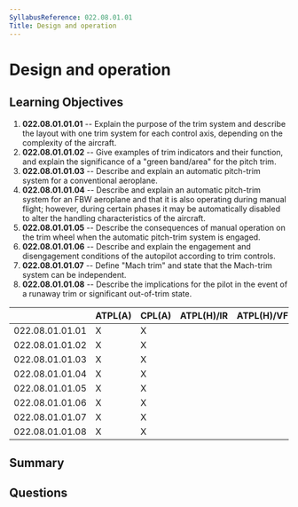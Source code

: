 ```yaml
---
SyllabusReference: 022.08.01.01
Title: Design and operation
---
```


# Design and operation

## Learning Objectives

1. **022.08.01.01.01** -- Explain the purpose of the trim system and describe the
   layout with one trim system for each control axis, depending on the
   complexity of the aircraft.
2. **022.08.01.01.02** -- Give examples of trim indicators and their function, and
   explain the significance of a "green band/area" for the pitch trim.
3. **022.08.01.01.03** -- Describe and explain an automatic pitch-trim system for
   a conventional aeroplane.
4. **022.08.01.01.04** -- Describe and explain an automatic pitch-trim system for
   an FBW aeroplane and that it is also operating during manual flight; however,
   during certain phases it may be automatically disabled to alter the handling
   characteristics of the aircraft.
5. **022.08.01.01.05** -- Describe the consequences of manual operation on the
   trim wheel when the automatic pitch-trim system is engaged.
6. **022.08.01.01.06** -- Describe and explain the engagement and disengagement
   conditions of the autopilot according to trim controls.
7. **022.08.01.01.07** -- Define "Mach trim" and state that the Mach-trim system
   can be independent.
8. **022.08.01.01.08** -- Describe the implications for the pilot in the event of
   a runaway trim or significant out-of-trim state.

|                 | ATPL(A) | CPL(A) | ATPL(H)/IR | ATPL(H)/VFR | CPL(H) | IR  | CBIR(A) |
| --------------- | ------- | ------ | ---------- | ----------- | ------ | --- | ------- |
| 022.08.01.01.01 | X       | X      |            |             |        |     |         |
| 022.08.01.01.02 | X       | X      |            |             |        |     |         |
| 022.08.01.01.03 | X       | X      |            |             |        |     |         |
| 022.08.01.01.04 | X       | X      |            |             |        |     |         |
| 022.08.01.01.05 | X       | X      |            |             |        |     |         |
| 022.08.01.01.06 | X       | X      |            |             |        |     |         |
| 022.08.01.01.07 | X       | X      |            |             |        |     |         |
| 022.08.01.01.08 | X       | X      |            |             |        |     |         |

## Summary

## Questions
